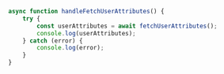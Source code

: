 ```js
async function handleFetchUserAttributes() {
	try {
		const userAttributes = await fetchUserAttributes();
		console.log(userAttributes);
	} catch (error) {
		console.log(error);
	}
}
```
